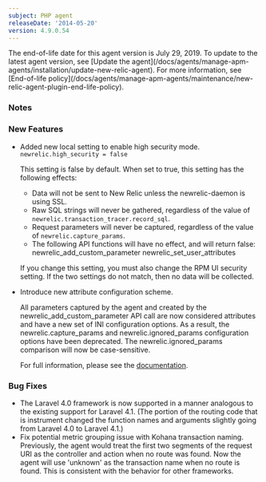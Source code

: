 ```yaml
---
subject: PHP agent
releaseDate: '2014-05-20'
version: 4.9.0.54
---
```


<Callout variant="important">
  The end-of-life date for this agent version is July 29, 2019. To update to the latest agent version, see [Update the agent](/docs/agents/manage-apm-agents/installation/update-new-relic-agent). For more information, see [End-of-life policy](/docs/agents/manage-apm-agents/maintenance/new-relic-agent-plugin-end-life-policy).
</Callout>

### Notes

### New Features

* Added new local setting to enable high security mode. `newrelic.high_security = false`

  This setting is false by default. When set to true, this setting has the following effects:

  * Data will not be sent to New Relic unless the newrelic-daemon is using SSL.
  * Raw SQL strings will never be gathered, regardless of the value of `newrelic.transaction_tracer.record_sql`.
  * Request parameters will never be captured, regardless of the value of `newrelic.capture_params`.
  * The following API functions will have no effect, and will return false: newrelic_add_custom_parameter newrelic_set_user_attributes

  If you change this setting, you must also change the RPM UI security setting. If the two settings do not match, then no data will be collected.
* Introduce new attribute configuration scheme.

  All parameters captured by the agent and created by the newrelic_add_custom_parameter API call are now considered attributes and have a new set of INI configuration options. As a result, the newrelic.capture_params and newrelic.ignored_params configuration options have been deprecated. The newrelic.ignored_params comparison will now be case-sensitive.

  For full information, please see the [documentation](https://docs.newrelic.com/docs/subscriptions/agent-attributes).

### Bug Fixes

* The Laravel 4.0 framework is now supported in a manner analogous to the existing support for Laravel 4.1. (The portion of the routing code that is instrument changed the function names and arguments slightly going from Laravel 4.0 to Laravel 4.1.)
* Fix potential metric grouping issue with Kohana transaction naming. Previously, the agent would treat the first two segments of the request URI as the controller and action when no route was found. Now the agent will use 'unknown' as the transaction name when no route is found. This is consistent with the behavior for other frameworks.
